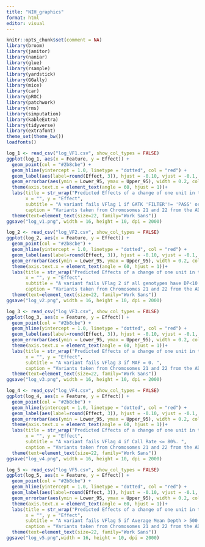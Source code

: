 ---
title: "NIH_graphics"
format: html
editor: visual
---


```{r, message=FALSE}
knitr::opts_chunk$set(comment = NA) 
library(broom)
library(janitor) 
library(naniar)
library(glue)
library(rsample)
library(yardstick)
library(GGally)
library(mice)
library(car)
library(pROC)
library(patchwork)
library(rms)
library(simputation)
library(kableExtra)
library(tidyverse)
library(extrafont)
theme_set(theme_bw()) 
loadfonts()
```



```{r, fig.height=10, fig.width=18}
log_1 <- read_csv("log_VF1.csv", show_col_types = FALSE)
ggplot(log_1, aes(x = Feature, y = Effect)) +
  geom_point(col = "#2b8cbe") +
  geom_hline(yintercept = 1.0, linetype = "dotted", col = "red") +
  geom_label(aes(label=round(Effect, 3)), hjust = -0.10, vjust = -0.1, size = 5) +
  geom_errorbar(aes(ymin = Lower_95, ymax = Upper_95), width = 0.2, col = "#2b8cbe", linewidth = 1.0) +
  theme(axis.text.x = element_text(angle = 60, hjust = 1))+
  labs(title = str_wrap("Predicted Effects of a change of one unit in the FAVOR aPCs on the odds of failing VFlag 1.", width = 70),
       x = "", y = "Effect",
       subtitle = "A variant fails VFlag 1 if GATK 'FILTER'!= 'PASS' or is in tranche >=99.7%. ",
       caption = "Variants taken from Chromosomes 21 and 22 from the ADSP R4 data release.") + 
  theme(text=element_text(size=22, family="Work Sans")) 
ggsave("log_v1.png", width = 16, height = 10, dpi = 2000)

```



```{r, fig.height=14, fig.width=20}
log_2 <- read_csv("log_VF2.csv", show_col_types = FALSE)
ggplot(log_2, aes(x = Feature, y = Effect)) +
  geom_point(col = "#2b8cbe") +
  geom_hline(yintercept = 1.0, linetype = "dotted", col = "red") +
  geom_label(aes(label=round(Effect, 3)), hjust = -0.10, vjust = -0.1, size = 5) +
  geom_errorbar(aes(ymin = Lower_95, ymax = Upper_95), width = 0.2, col = "#2b8cbe", linewidth = 1.0) +
  theme(axis.text.x = element_text(angle = 60, hjust = 1))+
  labs(title = str_wrap("Predicted Effects of a change of one unit in the FAVOR aPCs on the odds of failing VFlag 2.", width = 70),
       x = "", y = "Effect",
       subtitle = "A variant fails VFlag 2 if all genotypes have DP<10 and/or GQ<20. ",
       caption = "Variants taken from Chromosomes 21 and 22 from the ADSP R4 data release.") + 
  theme(text=element_text(size=22, family="Work Sans")) 
ggsave("log_v2.png", width = 16, height = 10, dpi = 2000)

```


```{r, fig.height=14, fig.width=20}
log_3 <- read_csv("log_VF3.csv", show_col_types = FALSE)
ggplot(log_3, aes(x = Feature, y = Effect)) +
  geom_point(col = "#2b8cbe") +
  geom_hline(yintercept = 1.0, linetype = "dotted", col = "red") +
  geom_label(aes(label=round(Effect, 3)), hjust = -0.10, vjust = -0.1, size = 5) +
  geom_errorbar(aes(ymin = Lower_95, ymax = Upper_95), width = 0.2, col = "#2b8cbe", linewidth = 1.0) +
  theme(axis.text.x = element_text(angle = 60, hjust = 1))+
  labs(title = str_wrap("Predicted Effects of a change of one unit in the FAVOR aPCs on the odds of failing VFlag 3.", width = 70),
       x = "", y = "Effect",
       subtitle = "A variant fails VFlag 3 if MAF = 0. ",
       caption = "Variants taken from Chromosomes 21 and 22 from the ADSP R4 data release.") + 
  theme(text=element_text(size=22, family="Work Sans")) 
ggsave("log_v3.png", width = 16, height = 10, dpi = 2000)

```


```{r, fig.height=14, fig.width=20}
log_4 <- read_csv("log_VF4.csv", show_col_types = FALSE)
ggplot(log_4, aes(x = Feature, y = Effect)) +
  geom_point(col = "#2b8cbe") +
  geom_hline(yintercept = 1.0, linetype = "dotted", col = "red") +
  geom_label(aes(label=round(Effect, 3)), hjust = -0.10, vjust = -0.1, size = 5) +
  geom_errorbar(aes(ymin = Lower_95, ymax = Upper_95), width = 0.2, col = "#2b8cbe", linewidth = 1.0) +
  theme(axis.text.x = element_text(angle = 60, hjust = 1))+
  labs(title = str_wrap("Predicted Effects of a change of one unit in the FAVOR aPCs on the odds of failing VFlag 4.", width = 70),
       x = "", y = "Effect",
       subtitle = "A variant fails VFlag 4 if Call Rate <= 80%. ",
       caption = "Variants taken from Chromosomes 21 and 22 from the ADSP R4 data release.") + 
  theme(text=element_text(size=22, family="Work Sans")) 
ggsave("log_v4.png", width = 16, height = 10, dpi = 2000)

```



```{r, fig.height=14, fig.width=17}
log_5 <- read_csv("log_VF5.csv", show_col_types = FALSE)
ggplot(log_5, aes(x = Feature, y = Effect)) +
  geom_point(col = "#2b8cbe") +
  geom_hline(yintercept = 1.0, linetype = "dotted", col = "red") +
  geom_label(aes(label=round(Effect, 3)), hjust = -0.10, vjust = -0.1, size = 4) +
  geom_errorbar(aes(ymin = Lower_95, ymax = Upper_95), width = 0.2, col = "#2b8cbe", linewidth = 1.0) +
  theme(axis.text.x = element_text(angle = 60, hjust = 1))+
  labs(title = str_wrap("Predicted Effects of a change of one unit in the FAVOR aPCs on the odds of failing VFlag 5.", width = 70),
       x = "", y = "Effect",
       subtitle = "A variant fails VFlag 5 if Average Mean Depth > 500 reads. ",
       caption = "Variants taken from Chromosomes 21 and 22 from the ADSP R4 data release.") + 
  theme(text=element_text(size=22, family="Work Sans")) 
ggsave("log_v5.png",width = 16, height = 10, dpi = 2000)

```

